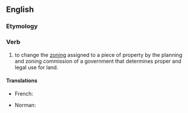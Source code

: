 ==English==

===Etymology===
{{prefix|en|re|zone}}

===Verb===
{{en-verb}}

# to change the [[zoning]] assigned to a piece of property by the planning and zoning commission of a government that determines proper and legal use for land.

====Translations====
{{trans-top|to change the zoning assigned to a piece of property}}
* French: {{t+|fr|redécouper}}
{{trans-mid}}
* Norman: {{t|nrf|r'zôner}}
{{trans-bottom}}